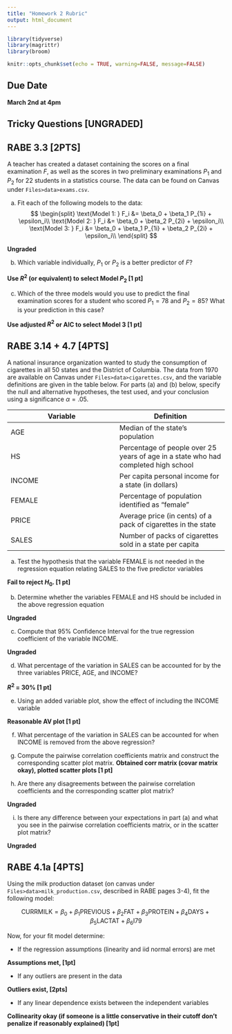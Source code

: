 ```yaml
---
title: "Homework 2 Rubric"
output: html_document
---
```


```r
library(tidyverse)
library(magrittr)
library(broom)

knitr::opts_chunk$set(echo = TRUE, warning=FALSE, message=FALSE)
```

## Due Date
**March 2nd at 4pm**

## Tricky Questions [UNGRADED]

## RABE 3.3 [2PTS]
A teacher has created a dataset containing the scores on a final examination $F$, as well as the scores in two preliminary examinations $P_1$ and $P_2$ for 22 students in a statistics course. The data can be found on Canvas under `Files>data>exams.csv`.

a. Fit each of the following models to the data:
$$
\begin{split}
\text{Model 1: } F_i &= \beta_0 + \beta_1 P_{1i} + \epsilon_i\\
\text{Model 2: } F_i &= \beta_0 + \beta_2 P_{2i} + \epsilon_i\\
\text{Model 3: } F_i &= \beta_0 + \beta_1 P_{1i} + \beta_2 P_{2i} + \epsilon_i\\
\end{split}
$$

**Ungraded** 

b. Which variable individually, $P_1$ or $P_2$ is a better predictor of $F$?

**Use $R^2$ (or equivalent) to select Model $P_2$ [1 pt]** 

c. Which of the three models would you use to predict the final examination scores for a student who scored $P_1=78$ and $P_2=85$? What is your prediction in this case?

**Use adjusted $R^2$ or AIC to select Model 3 [1 pt]**

## RABE 3.14 + 4.7 [4PTS]
A national insurance organization wanted to study the consumption of cigarettes in all 50 states and the District of Columbia. The data from 1970 are available on Canvas under `Files>data>cigarettes.csv`, and the variable definitions are given in the table below. For parts (a) and (b) below, specify the null and alternative hypotheses, the test used, and your conclusion using a significance $\alpha=.05$.

| Variable | Definition |
|-|-|
| AGE | Median of the state's population |
| HS | Percentage of people over 25 years of age in a state who had completed high school |
| INCOME | Per capita personal income for a state (in dollars) |
| FEMALE | Percentage of population identified as "female" |
| PRICE | Average price (in cents) of a pack of cigarettes in the state |
| SALES | Number of packs of cigarettes sold in a state per capita |

a. Test the hypothesis that the variable FEMALE is not needed in the regression equation relating SALES to the five predictor variables

**Fail to reject $H_0$. [1 pt]**

b. Determine whether the variables FEMALE and HS should be included in the above regression equation

**Ungraded**

c. Compute that 95\% Confidence Interval for the true regression coefficient of the variable INCOME.

**Ungraded**

d. What percentage of the variation in SALES can be accounted for by the three variables PRICE, AGE, and INCOME?

**$R^2$ = 30% [1 pt]**

e. Using an added variable plot, show the effect of including the INCOME variable

**Reasonable AV plot [1 pt]**

f. What percentage of the variation in SALES can be accounted for when INCOME is removed from the above regression? 

g. Compute the pairwise correlation coefficients matrix and construct the corresponding scatter plot matrix.
**Obtained corr matrix (covar matrix okay), plotted scatter plots [1 pt]**

h. Are there any disagreements between the pairwise correlation coefficients and the corresponding scatter plot matrix?

**Ungraded**

i. Is there any difference between your expectations in part (a) and what you see in the pairwise correlation coefficients matrix, or in the scatter plot matrix?

**Ungraded**

## RABE 4.1a [4PTS]
Using the milk production dataset (on canvas under `Files>data>milk_production.csv`, described in RABE pages 3-4), fit the following model:

$$
\text{CURRMILK} = \beta_0 + \beta_1 \text{PREVIOUS} + \beta_2 \text{FAT} + \beta_3 \text{PROTEIN} + \beta_4 \text{DAYS} + \beta_5 \text{LACTAT} + \beta_6 \text{I79}
$$

Now, for your fit model determine:

* If the regression assumptions (linearity and iid normal errors) are met

**Assumptions met, [1pt]**

* If any outliers are present in the data

**Outliers exist, [2pts]**

* If any linear dependence exists between the independent variables

**Collinearity okay (if someone is a little conservative in their cutoff don't penalize if reasonably explained) [1pt]**
